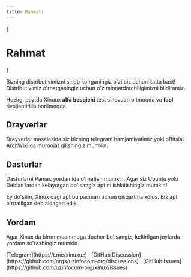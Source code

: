 ```yaml
---
title: Rahmat!
---
```



{<h1 className="text-center font-extrabold md:text-5xl mt-8">Rahmat</h1>}

<div className="text-center mt-4">
  Bizning distributivimizni sinab ko'rganingiz o'zi biz uchun katta baxt! Distributivimiz o'rnatganingiz uchun o'z minnatdorchiligimizni bildiramiz.
</div>

<Bleed><Features/></Bleed>

<Callout emoji="⚠️">
  Hozirgi paytda Xinuux <strong>alfa bosqichi</strong> test sinovdan o'tmoqda va <strong>faol</strong> rivojlantirilib borilmoqda.
</Callout>

## Drayverlar

Drayverlar masalasida siz bizning telegram hamjamiyatimiz yoki offitsial [ArchWiki](https://wiki.archlinux.org/) ga muroojat qilishingiz mumkin.

## Dasturlar

Dasturlarni Pamac yordamida o'rnatish mumkin. Agar siz Ubuntu yoki Debian lardan kelayotgan bo'lsangiz apt ni ishlatishingiz mumkin!

<Callout emoji="😂">
  Ey do'stim, Xinux dagi apt bu pacman uchun qisqartma xolos. Biz apt o'rnatilgan deb aldagan edik.
</Callout>

## Yordam

Agar Xinux da biron muammoga duchor bo'lsangiz, keltirilgan joylarda yordam so'rashingiz mumkin.

<div className="mt-1 mb-20">
  [Telegram](https://t.me/xinuxuz) · [GitHub Discussion](https://github.com/orgs/uzinfocom-org/discussions) · [GitHub Issues](https://github.com/uzinfocom-org/xinux/issues)
</div>
